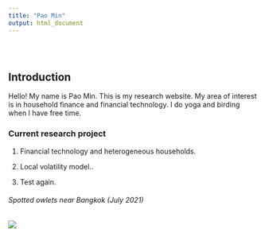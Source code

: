 ```yaml
---
title: "Pao Min"
output: html_document
---
```


<style type="text/css">
.title {
  display: none;
}

#getting-started img {
  margin-right: 10px;
}

</style>

<div class="row" style="padding-top: 30px;">
<div class="col-sm-6">

# **Introduction**

Hello! My name is Pao Min. This is my research website. My area of interest is in household finance and financial technology. I do yoga and birding when I have free time.

### Current research project

1. Financial technology and heterogeneous households. 


2. Local volatility model..

3. Test again. 



</div>
<div class="col-sm-6">

###### Spotted owlets near Bangkok (July 2021)


![](owlets.jpeg)
</a>
</div>
